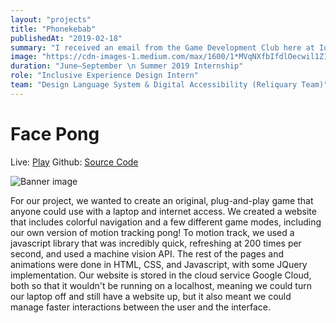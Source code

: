 ```yaml
---
layout: "projects"
title: "Phonekebab"
publishedAt: "2019-02-18"
summary: "I received an email from the Game Development Club here at Iowa State about there upcoming Game Jam."
image: "https://cdn-images-1.medium.com/max/1600/1*MVqNXfbIfdlOecwil1Z1Fg.png"
duration: "June–September \n Summer 2019 Internship"
role: "Inclusive Experience Design Intern"
team: "Design Language System & Digital Accessibility (Reliquary Team)"
---
```


# Face Pong

Live: [Play](https://jonathannsegal.github.io/face_pong/)
Github: [Source Code](https://github.com/Jonathannsegal/face_pong)

![Banner image](/static/images/facepong.gif)

For our project, we wanted to create an original, plug-and-play game that anyone could use with a laptop and internet access. We created a website that includes colorful navigation and a few different game modes, including our own version of motion tracking pong! To motion track, we used a javascript library that was incredibly quick, refreshing at 200 times per second, and used a machine vision API. The rest of the pages and animations were done in HTML, CSS, and Javascript, with some JQuery implementation. Our website is stored in the cloud service Google Cloud, both so that it wouldn't be running on a localhost, meaning we could turn our laptop off and still have a website up, but it also meant we could manage faster interactions between the user and the interface.
